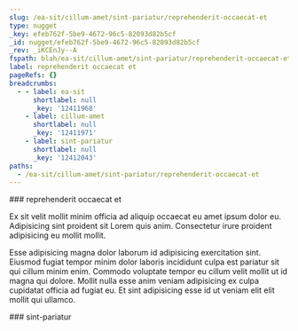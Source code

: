 ```yaml
---
slug: /ea-sit/cillum-amet/sint-pariatur/reprehenderit-occaecat-et
type: nugget
_key: efeb762f-5be9-4672-96c5-82093d82b5cf
_id: nugget/efeb762f-5be9-4672-96c5-82093d82b5cf
_rev: _iKCEnJy--A
fspath: blah/ea-sit/cillum-amet/sint-pariatur/reprehenderit-occaecat-et.md
label: reprehenderit occaecat et
pageRefs: {}
breadcrumbs:
  - - label: ea-sit
      shortlabel: null
      _key: '12411968'
    - label: cillum-amet
      shortlabel: null
      _key: '12411971'
    - label: sint-pariatur
      shortlabel: null
      _key: '12412043'
paths:
  - /ea-sit/cillum-amet/sint-pariatur/reprehenderit-occaecat-et
---
```


<NuggetArea>
<Nugget slug="/ea-sit/cillum-amet/sint-pariatur/reprehenderit-occaecat-et" type="nugget" _key="efeb762f-5be9-4672-96c5-82093d82b5cf" _id="nugget/efeb762f-5be9-4672-96c5-82093d82b5cf" _rev="_iKCEnJy--A" fspath="blah/ea-sit/cillum-amet/sint-pariatur/reprehenderit-occaecat-et.md" label="reprehenderit occaecat et" paths="/ea-sit/cillum-amet/sint-pariatur/reprehenderit-occaecat-et">
<NuggetBody>
### reprehenderit occaecat et

Ex sit velit mollit minim officia ad aliquip occaecat eu amet ipsum dolor eu. Adipisicing sint proident sit Lorem quis anim. Consectetur irure proident adipisicing eu mollit mollit.

Esse adipisicing magna dolor laborum id adipisicing exercitation sint. Eiusmod fugiat tempor minim dolor laboris incididunt culpa est pariatur sit qui cillum minim enim. Commodo voluptate tempor eu cillum velit mollit ut id magna qui dolore. Mollit nulla esse anim veniam adipisicing ex culpa cupidatat officia ad fugiat eu. Et sint adipisicing esse id ut veniam elit elit mollit qui ullamco.

</NuggetBody>
<Breadcrumbs>
<Crumbs>
<Crumb _key="12411968" label="ea-sit" /><Crumb _key="12411971" label="cillum-amet" /><Crumb _key="12412043" label="sint-pariatur" />
</Crumbs>
</Breadcrumbs>
</Nugget>

<NuggetsInbound>
</NuggetsInbound>
<NuggetsOutbound>
</NuggetsOutbound>
</NuggetArea>
<PassagesInbound>
<Passage direction="inbound" type="passage" _key="12412043" _id="passage/12412043" _rev="_iKCEnJu--_" label="sint-pariatur" passage="sint-pariatur" fspath="blah/ea-sit/cillum-amet/sint-pariatur" paths="/ea-sit/cillum-amet/sint-pariatur" slug="/ea-sit/cillum-amet/sint-pariatur">
<NuggetBody>
### sint-pariatur

</NuggetBody>
<Breadcrumbs>
<Crumbs>
<Crumb _key="12411968" label="ea-sit" /><Crumb _key="12411971" label="cillum-amet" />
</Crumbs>
</Breadcrumbs>
</Passage>

</PassagesInbound>
<PassagesOutbound>
</PassagesOutbound>